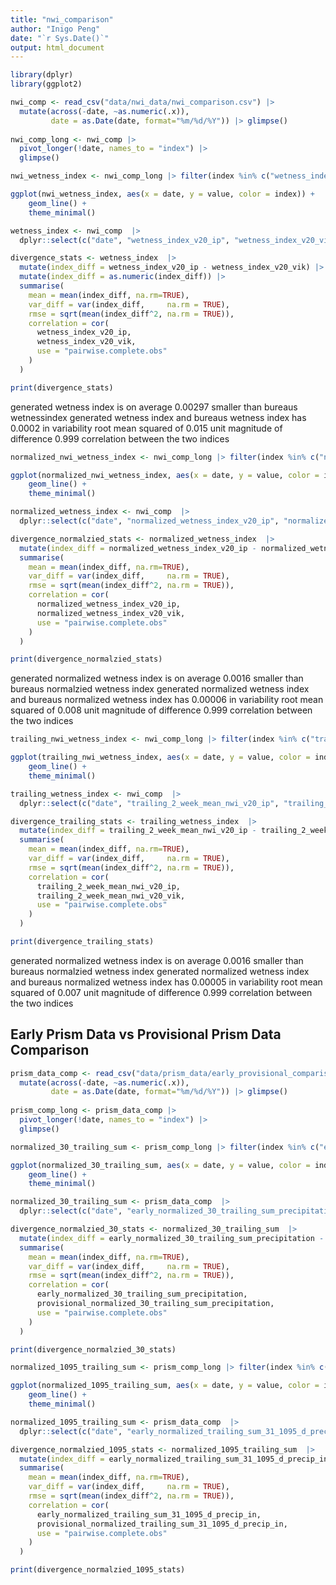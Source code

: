 ```yaml
---
title: "nwi_comparison"
author: "Inigo Peng"
date: "`r Sys.Date()`"
output: html_document
---
```


```r
library(dplyr)
library(ggplot2)
```
```r
nwi_comp <- read_csv("data/nwi_data/nwi_comparison.csv") |>
  mutate(across(-date, ~as.numeric(.x)),
         date = as.Date(date, format="%m/%d/%Y")) |> glimpse()
  
nwi_comp_long <- nwi_comp |>
  pivot_longer(!date, names_to = "index") |> 
  glimpse()
```
```r
nwi_wetness_index <- nwi_comp_long |> filter(index %in% c("wetness_index_v20_ip", "wetness_index_v20_vik"))

ggplot(nwi_wetness_index, aes(x = date, y = value, color = index)) +
    geom_line() +
    theme_minimal()

```
```r
wetness_index <- nwi_comp  |> 
  dplyr::select(c("date", "wetness_index_v20_ip", "wetness_index_v20_vik")) |> glimpse()

divergence_stats <- wetness_index  |> 
  mutate(index_diff = wetness_index_v20_ip - wetness_index_v20_vik) |>
  mutate(index_diff = as.numeric(index_diff)) |> 
  summarise(
    mean = mean(index_diff, na.rm=TRUE),        
    var_diff = var(index_diff,     na.rm = TRUE),        
    rmse = sqrt(mean(index_diff^2, na.rm = TRUE)),
    correlation = cor(
      wetness_index_v20_ip,
      wetness_index_v20_vik,
      use = "pairwise.complete.obs"
    )                                             
  )

print(divergence_stats)
```
generated wetness index is on average 0.00297 smaller than bureaus wetnessindex
generated wetness index and bureaus wetness index has 0.0002 in variability
root mean squared of 0.015 unit magnitude of difference
0.999 correlation between the two indices

```r
normalized_nwi_wetness_index <- nwi_comp_long |> filter(index %in% c("normalized_wetness_index_v20_ip", "normalized_wetness_index_v20_vik"))

ggplot(normalized_nwi_wetness_index, aes(x = date, y = value, color = index)) +
    geom_line() +
    theme_minimal()

```
```r
normalized_wetness_index <- nwi_comp  |> 
  dplyr::select(c("date", "normalized_wetness_index_v20_ip", "normalized_wetness_index_v20_vik")) |> glimpse()

divergence_normalzied_stats <- normalized_wetness_index  |> 
  mutate(index_diff = normalized_wetness_index_v20_ip - normalized_wetness_index_v20_vik) |>
  summarise(
    mean = mean(index_diff, na.rm=TRUE),        
    var_diff = var(index_diff,     na.rm = TRUE),        
    rmse = sqrt(mean(index_diff^2, na.rm = TRUE)),
    correlation = cor(
      normalized_wetness_index_v20_ip,
      normalized_wetness_index_v20_vik,
      use = "pairwise.complete.obs"
    )                                             
  )

print(divergence_normalzied_stats)
```
generated normalized wetness index is on average 0.0016 smaller than bureaus normalzied wetness index
generated normalized wetness index and bureaus normalized wetness index has 0.00006 in variability
root mean squared of 0.008 unit magnitude of difference
0.999 correlation between the two indices

```r
trailing_nwi_wetness_index <- nwi_comp_long |> filter(index %in% c("trailing_2_week_mean_nwi_v20_ip", "trailing_2_week_mean_nwi_v20_vik"))

ggplot(trailing_nwi_wetness_index, aes(x = date, y = value, color = index)) +
    geom_line() +
    theme_minimal()

```
```r
trailing_wetness_index <- nwi_comp  |> 
  dplyr::select(c("date", "trailing_2_week_mean_nwi_v20_ip", "trailing_2_week_mean_nwi_v20_vik")) |> glimpse()

divergence_trailing_stats <- trailing_wetness_index  |> 
  mutate(index_diff = trailing_2_week_mean_nwi_v20_ip - trailing_2_week_mean_nwi_v20_vik) |>
  summarise(
    mean = mean(index_diff, na.rm=TRUE),        
    var_diff = var(index_diff,     na.rm = TRUE),        
    rmse = sqrt(mean(index_diff^2, na.rm = TRUE)),
    correlation = cor(
      trailing_2_week_mean_nwi_v20_ip,
      trailing_2_week_mean_nwi_v20_vik,
      use = "pairwise.complete.obs"
    )                                             
  )

print(divergence_trailing_stats)
```
generated normalized wetness index is on average 0.0016 smaller than bureaus normalzied wetness index
generated normalized wetness index and bureaus normalized wetness index has 0.00005 in variability
root mean squared of 0.007 unit magnitude of difference
0.999 correlation between the two indices


## Early Prism Data vs Provisional Prism Data Comparison
```r
prism_data_comp <- read_csv("data/prism_data/early_provisional_comparison.csv") |> 
  mutate(across(-date, ~as.numeric(.x)),
         date = as.Date(date, format="%m/%d/%Y")) |> glimpse()
  
prism_comp_long <- prism_data_comp |>
  pivot_longer(!date, names_to = "index") |> 
  glimpse()
```
```r
normalized_30_trailing_sum <- prism_comp_long |> filter(index %in% c("early_normalized_30_trailing_sum_precipitation", "provisional_normalized_30_trailing_sum_precipitation"))

ggplot(normalized_30_trailing_sum, aes(x = date, y = value, color = index)) +
    geom_line() +
    theme_minimal()

```
```r
normalized_30_trailing_sum <- prism_data_comp  |> 
  dplyr::select(c("date", "early_normalized_30_trailing_sum_precipitation", "provisional_normalized_30_trailing_sum_precipitation")) |> glimpse()

divergence_normalzied_30_stats <- normalized_30_trailing_sum  |> 
  mutate(index_diff = early_normalized_30_trailing_sum_precipitation - provisional_normalized_30_trailing_sum_precipitation) |>
  summarise(
    mean = mean(index_diff, na.rm=TRUE),        
    var_diff = var(index_diff,     na.rm = TRUE),        
    rmse = sqrt(mean(index_diff^2, na.rm = TRUE)),
    correlation = cor(
      early_normalized_30_trailing_sum_precipitation,
      provisional_normalized_30_trailing_sum_precipitation,
      use = "pairwise.complete.obs"
    )                                             
  )

print(divergence_normalzied_30_stats)
```

```r
normalized_1095_trailing_sum <- prism_comp_long |> filter(index %in% c("early_normalized_trailing_sum_31_1095_d_precip_in", "provisional_normalized_trailing_sum_31_1095_d_precip_in"))

ggplot(normalized_1095_trailing_sum, aes(x = date, y = value, color = index)) +
    geom_line() +
    theme_minimal()

```
```r
normalized_1095_trailing_sum <- prism_data_comp  |> 
  dplyr::select(c("date", "early_normalized_trailing_sum_31_1095_d_precip_in", "provisional_normalized_trailing_sum_31_1095_d_precip_in")) |> glimpse()

divergence_normalzied_1095_stats <- normalized_1095_trailing_sum  |> 
  mutate(index_diff = early_normalized_trailing_sum_31_1095_d_precip_in - provisional_normalized_trailing_sum_31_1095_d_precip_in) |>
  summarise(
    mean = mean(index_diff, na.rm=TRUE),        
    var_diff = var(index_diff,     na.rm = TRUE),        
    rmse = sqrt(mean(index_diff^2, na.rm = TRUE)),
    correlation = cor(
      early_normalized_trailing_sum_31_1095_d_precip_in,
      provisional_normalized_trailing_sum_31_1095_d_precip_in,
      use = "pairwise.complete.obs"
    )                                             
  )

print(divergence_normalzied_1095_stats)
```

